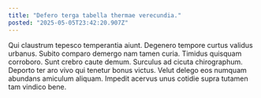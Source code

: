 ```yaml
---
title: "Defero terga tabella thermae verecundia."
posted: "2025-05-05T23:42:20.907Z"
---
```


Qui claustrum tepesco temperantia aiunt. Degenero tempore curtus validus urbanus. Subito comparo demergo nam tamen curia.
Timidus quisquam corroboro. Sunt crebro caute demum. Surculus ad cicuta chirographum.
Deporto ter aro vivo qui tenetur bonus victus. Velut delego eos numquam abundans amiculum aliquam. Impedit acervus unus cotidie supra tutamen tam vindico bene.
